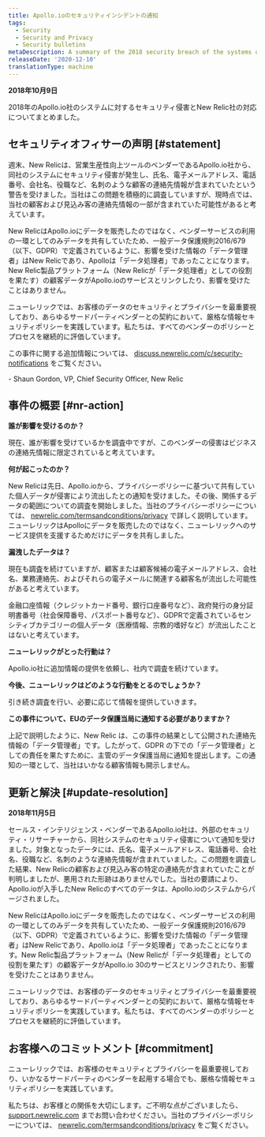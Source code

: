 ```yaml
---
title: Apollo.ioのセキュリティインシデントの通知
tags:
  - Security
  - Security and Privacy
  - Security bulletins
metaDescription: A summary of the 2018 security breach of the systems of Apollo.io and New Relic's response.
releaseDate: '2020-12-10'
translationType: machine
---
```


**2018年10月9日**

2018年のApollo.io社のシステムに対するセキュリティ侵害とNew Relic社の対応についてまとめました。

## セキュリティオフィサーの声明 [#statement]

週末、New Relicは、営業生産性向上ツールのベンダーであるApollo.io社から、同社のシステムにセキュリティ侵害が発生し、氏名、電子メールアドレス、電話番号、会社名、役職など、名刺のような顧客の連絡先情報が含まれていたという警告を受けました。当社はこの問題を積極的に調査していますが、現時点では、当社の顧客および見込み客の連絡先情報の一部が含まれていた可能性があると考えています。

New RelicはApollo.ioにデータを販売したのではなく、ベンダーサービスの利用の一環としてのみデータを共有していたため、一般データ保護規則2016/679（以下、GDPR）で定義されているように、影響を受けた情報の「データ管理者」はNew Relicであり、Apolloは「データ処理者」であったことになります。New Relic製品プラットフォーム（New Relicが「データ処理者」としての役割を果たす）の顧客データがApollo.ioのサービスとリンクしたり、影響を受けたことはありません。

ニューレリックでは、お客様のデータのセキュリティとプライバシーを最重要視しており、あらゆるサードパーティベンダーとの契約において、厳格な情報セキュリティポリシーを実践しています。私たちは、すべてのベンダーのポリシーとプロセスを継続的に評価しています。

この事件に関する追加情報については、 [discuss.newrelic.com/c/security-notifications](https://discuss.newrelic.com/c/security-notifications) をご覧ください。

\- Shaun Gordon, VP, Chief Security Officer, New Relic

## 事件の概要 [#nr-action]

**誰が影響を受けるのか？**

現在、誰が影響を受けているかを調査中ですが、このベンダーの侵害はビジネスの連絡先情報に限定されていると考えています。

**何が起こったのか？**

New Relicは先日、Apollo.ioから、プライバシーポリシーに基づいて共有していた個人データが侵害により流出したとの通知を受けました。その後、関係するデータの範囲についての調査を開始しました。当社のプライバシーポリシーについては、 [newrelic.com/termsandconditions/privacy](https://newrelic.com/termsandconditions/privacy) で詳しく説明しています。ニューレリックはApolloにデータを販売したのではなく、ニューレリックへのサービス提供を支援するためだけにデータを共有しました。

**漏洩したデータは？**

現在も調査を続けていますが、顧客または顧客候補の電子メールアドレス、会社名、業務連絡先、およびそれらの電子メールに関連する顧客名が流出した可能性があると考えています。

金融口座情報（クレジットカード番号、銀行口座番号など）、政府発行の身分証明書番号（社会保障番号、パスポート番号など）、GDPRで定義されているセンシティブカテゴリーの個人データ（医療情報、宗教的嗜好など）が流出したことはないと考えています。

**ニューレリックがとった行動は？**

Apollo.io社に追加情報の提供を依頼し、社内で調査を続けています。

**今後、ニューレリックはどのような行動をとるのでしょうか？**

引き続き調査を行い、必要に応じて情報を提供していきます。

**この事件について、EUのデータ保護当局に通知する必要がありますか？**

上記で説明したように、New Relic は、この事件の結果として公開された連絡先情報の「データ管理者」です。したがって、GDPR の下での「データ管理者」としての責任を果たすために、主管のデータ保護当局に通知を提出します。この通知の一環として、当社はいかなる顧客情報も開示しません。

## 更新と解決 [#update-resolution]

**2018年11月5日**

セールス・インテリジェンス・ベンダーであるApollo.io社は、外部のセキュリティ・リサーチャーから、同社システムのセキュリティ侵害について通知を受けました。対象となったデータには、氏名、電子メールアドレス、電話番号、会社名、役職など、名刺のような連絡先情報が含まれていました。この問題を調査した結果、New Relicの顧客および見込み客の特定の連絡先が含まれていたことが判明しましたが、悪用された形跡はありませんでした。当社の要請により、Apollo.ioが入手したNew Relicのすべてのデータは、Apollo.ioのシステムからパージされました。

New RelicはApollo.ioにデータを販売したのではなく、ベンダーサービスの利用の一環としてのみデータを共有していたため、一般データ保護規則2016/679（以下、GDPR）で定義されているように、影響を受けた情報の「データ管理者」はNew Relicであり、Apollo.ioは「データ処理者」であったことになります。New Relic製品プラットフォーム（New Relicが「データ処理者」としての役割を果たす）の顧客データがApollo.io 30のサービスとリンクされたり、影響を受けたことはありません。

ニューレリックでは、お客様のデータのセキュリティとプライバシーを最重要視しており、あらゆるサードパーティベンダーとの契約において、厳格な情報セキュリティポリシーを実践しています。私たちは、すべてのベンダーのポリシーとプロセスを継続的に評価しています。

## お客様へのコミットメント [#commitment]

ニューレリックでは、お客様のセキュリティとプライバシーを最重要視しており、いかなるサードパーティのベンダーを起用する場合でも、厳格な情報セキュリティポリシーを実践しています。

私たちは、お客様との関係を大切にします。ご不明な点がございましたら、 [support.newrelic.com](https://support.newrelic.com/) までお問い合わせください。当社のプライバシーポリシーについては、 [newrelic.com/termsandconditions/privacy](https://newrelic.com/termsandconditions/privacy) をご覧ください。